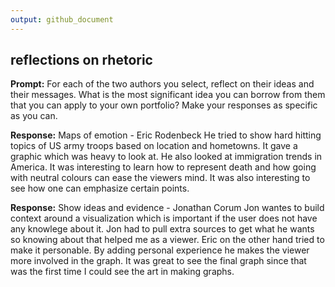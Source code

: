 ```yaml
---
output: github_document
---
```


## reflections on rhetoric 

**Prompt:** For each of the two authors you select, reflect on their ideas and 
their messages. What is the most significant idea you can borrow from them that 
you can apply to your own portfolio?  Make your responses as specific as you can. 

**Response:**  Maps of emotion - Eric Rodenbeck
He tried to show hard hitting topics of US army troops based on location and hometowns. It gave a graphic which was heavy to look at. He also looked at immigration trends in America. It was interesting to learn how to represent death and how going with neutral colours can ease the viewers mind. It was also interesting to see how one can emphasize certain points.



**Response:**  Show ideas and evidence - Jonathan Corum
Jon wantes to build context around a visualization which is important if the user does not have any knowlege about it. Jon had to pull extra sources to get what he wants so knowing about that helped me as a viewer. Eric on the other hand tried to make it personable. By adding personal experience he makes the viewer more involved in the graph. It was great to see the final graph since that was the first time I could see the art in making graphs.
